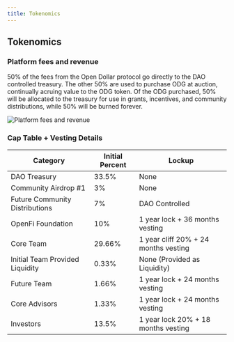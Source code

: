 ```yaml
---
title: Tokenomics
---
```


## Tokenomics

### Platform fees and revenue

50% of the fees from the Open Dollar protocol go directly to the DAO controlled treasury. The other 50% are used to purchase ODG at auction, continually acruing value to the ODG token. Of the ODG purchased, 50% will be allocated to the treasury for use in grants, incentives, and community distributions, while 50% will be burned forever.

<img src="./img/Platform fees and revenue.png" alt="Platform fees and revenue" />

### **Cap Table + Vesting Details**

| Category                        | Initial Percent | Lockup                                        |
|---------------------------------|-----------------|-----------------------------------------------|
| DAO Treasury                    | 33.5%           | None                                          |
| Community Airdrop #1            | 3%              | None                                          |
| Future Community Distributions  | 7%              | DAO Controlled                                |
| OpenFi Foundation               | 10%             | 1 year lock + 36 months vesting               |
| Core Team                       | 29.66%          | 1 year cliff 20% + 24 months vesting          |
| Initial Team Provided Liquidity | 0.33%           | None (Provided as Liquidity)                  |
| Future Team                     | 1.66%           | 1 year lock + 24 months vesting               |
| Core Advisors                   | 1.33%           | 1 year lock + 24 months vesting               |
| Investors                       | 13.5%           | 1 year lock 20% + 18 months vesting           |
